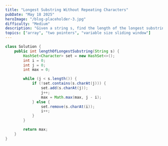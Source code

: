 ```yaml
---
title: "Longest Substring Without Repeating Characters"
pubDate: "May 18 2025"
heroImage: "/blog-placeholder-3.jpg"
difficulty: "Medium"
description: "Given a string s, find the length of the longest substring without duplicate characters."
topics: ["array", "two pointers", "variable size sliding window"]
---
```


```java
class Solution {
    public int lengthOfLongestSubstring(String s) {
        HashSet<Character> set = new HashSet<>();
        int i = 0;
        int j = 0;
        int max = 0;

        while (j < s.length()) {
            if (!set.contains(s.charAt(j))) {
                set.add(s.charAt(j));
                j++;
                max = Math.max(max, j - i);
            } else {
                set.remove(s.charAt(i));
                i++;
            }
        }

        return max;
    }
}


```